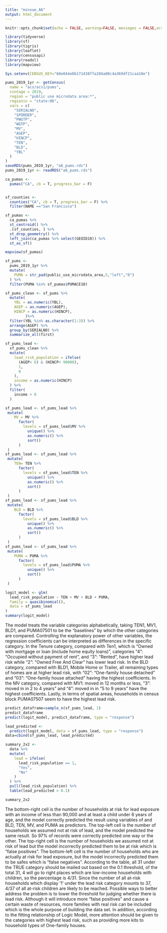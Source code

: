 ```yaml
---
title: "minxue_A6"
output: html_document
---
```


```r
knitr::opts_chunk$set(echo = FALSE, warning=FALSE, messages = FALSE,error=FALSE)
```

```r
library(tidyverse)
library(sf)
library(tigris)
library(leaflet)
library(censusapi)
library(readxl)
library(mapview)

Sys.setenv(CENSUS_KEY="60e044e0b171438ffa284a00c4a369df21caa10e")
```


```r
pums_2019_1yr <- getCensus(
  name = "acs/acs1/pums",
  vintage = 2019,
  region = "public use microdata area:*", 
  regionin = "state:06",
  vars = c(
    "SERIALNO",
    "SPORDER",
    "PWGTP",
    "WGTP",
    "MV",
    "AGEP",
    "HINCP",
    "TEN",
    "BLD",
    "YBL"
  )
)
saveRDS(pums_2019_1yr, "a6_pums.rds")
pums_2019_1yr <- readRDS("a6_pums.rds")

```


```r
ca_pumas <-
  pumas("CA", cb = T, progress_bar = F)


sf_counties <-
  counties("CA", cb = T, progress_bar = F) %>%
  filter(NAME =="San Francisco")

sf_pumas <-
  ca_pumas %>% 
  st_centroid() %>% 
  .[sf_counties, ] %>% 
  st_drop_geometry() %>% 
  left_join(ca_pumas %>% select(GEOID10)) %>% 
  st_as_sf()

mapview(sf_pumas)
```


```r
sf_pums <-
  pums_2019_1yr %>% 
  mutate(
    PUMA = str_pad(public_use_microdata_area,5,"left","0")
  ) %>% 
  filter(PUMA %in% sf_pumas$PUMACE10)
```


```r
sf_pums_clean <- sf_pums %>% 
  mutate(
    YBL = as.numeric(YBL),
    AGEP = as.numeric(AGEP),
    HINCP = as.numeric(HINCP),
         )%>%
  filter(YBL %in% as.character(1:3)) %>% 
  arrange(AGEP) %>% 
  group_by(SERIALNO) %>% 
  summarize_all(first)
```

```r
sf_pums_lead <-
  sf_pums_clean %>% 
  mutate(
    lead_risk_population = ifelse(
      (AGEP< 6) & (HINCP< 90000),
      1,
      0
    ),
    income = as.numeric(HINCP)
  ) %>% 
  filter(
    income > 0
  )
```

```r
sf_pums_lead <- sf_pums_lead %>% 
 mutate(
    MV = MV %>% 
      factor(
        levels = sf_pums_lead$MV %>% 
          unique() %>%
          as.numeric() %>% 
          sort()
      )
 )
sf_pums_lead <- sf_pums_lead %>% 
 mutate(
    TEN= TEN %>% 
      factor(
        levels = sf_pums_lead$TEN %>% 
          unique() %>%
          as.numeric() %>% 
          sort()
      )
 )
sf_pums_lead <- sf_pums_lead %>% 
 mutate(
    BLD = BLD %>% 
      factor(
        levels = sf_pums_lead$BLD %>% 
          unique() %>%
          as.numeric() %>% 
          sort()
      )
 )
sf_pums_lead <- sf_pums_lead %>% 
 mutate(
    PUMA = PUMA %>% 
      factor(
        levels = sf_pums_lead$PUMA %>% 
          unique() %>%
          sort()
      )
 )
```


```r
logit_model <- glm(
  lead_risk_population ~ TEN + MV + BLD + PUMA,
  family = quasibinomial(),
  data = sf_pums_lead
)
summary(logit_model)
```

  The model treats the variable categories alphabetically, taking TEN1, MV1, BLD1, and PUMA07501 to be the “baselines” by which the other categories are compared. Controlling the explanatory power of other variables, the regression coefficients can be interpreted as differences in the specific category.
  In the Tenure category, compared with Ten1, which is "Owned with mortgage or loan (include home equity loans)", categories "4": "Occupied without payment of rent", and "3": "Rented", have higher lead risk while "2": "Owned Free And Clear" has lower lead risk. In the BLD category, compared with BLD1, Mobile Home or Trailer, all remaining types of homes are at higher lead risk, with "02": "One-family house detached" and "03": "One-family house attached" having the highest coefficients. In the MV category, compared with MV1: moved in 12 months or less, "3": moved in in 2 to 4 years" and "4": moved in in "5 to 9 years" have the highest coefficients. Lastly, in terms of spatial areas, households in census block PUMA07507 seem to have the highest lead risk.


```r
predict_dataframe=sample_n(sf_pums_lead, 1)
predict_dataframe
predict(logit_model, predict_dataframe, type = "response")
```



```r
lead_predicted <-
  predict(logit_model, data = sf_pums_lead, type = "response")
data=cbind(sf_pums_lead, lead_predicted)
```


```r
summary_2x2 <-
  data %>% 
  mutate(
    lead = ifelse(
      lead_risk_population == 1, 
      "Yes", 
      "No"
    )
  ) %>% 
  pull(lead_risk_population) %>% 
  table(lead_predicted > 0.1)
```

```r
summary_2x2
```

  The bottom-right cell is the number of households at risk for lead exposure with an income of less than 90,000 and at least a child under 6 years of age, and the model correctly predicted the result using variables of and BLD, TEN, MV, and PUMA as predictors. The top-left cell is the number of households we assumed not at risk of lead, and the model predicted the same result. So 97% of records were correctly predicted one way or the other. The top-right cell is the number of households we assumed not at risk of lead but the model incorrectly predicted them to be at risk which is “false positives”. The bottom-left cell is the number of households who are actually at risk for lead exposure, but the model incorrectly predicted them to be safes which is “false negatives”.
  According to the table, all 31 under the TRUE category should be mailed out based on the 0.1 threshold, of the total 31, 4 will go to right places which are low-income households with children, so the percentage is 4/31. Since the number of all at-risk households which display ‘1’ under the lead risk category mounts to 37, 4/37 of all at-risk children are likely to be reached. Possible ways to better address the problem is to lower the threshold for judging whether there is lead risk. Although it will introduce more “false positives” and cause a certain waste of resources, more families with real risk can be included which is the whole purpose of building the data set. In addition, according to the fitting relationship of Logic Model, more attention should be given to the categories with highest lead risk, such as providing more kits to household types of One-family houses.


